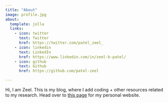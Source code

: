 ```yaml
---
title: "About"
image: profile.jpg
about:
  template: jolla
  links:
    - icon: twitter
      text: Twitter
      href: https://twitter.com/patel_zeel_
    - icon: linkedin
      text: LinkedIn
      href: https://www.linkedin.com/in/zeel-b-patel/
    - icon: github
      text: Github
      href: https://github.com/patel-zeel

---
```


Hi, I am Zeel. This is my blog, where I add coding + other resources related to my research. Head over to [this page](http://patel-zeel.github.io/) for my personal website.
